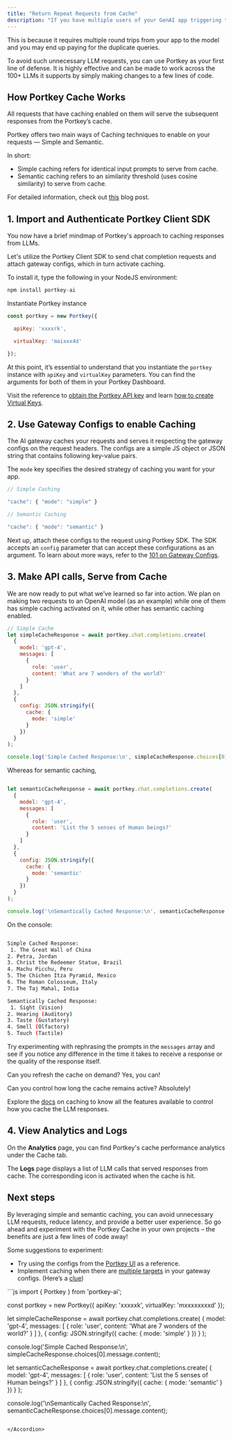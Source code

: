 ```yaml
---
title: "Return Repeat Requests from Cache"
description: "If you have multiple users of your GenAI app triggering the same or similar queries to your models, fetching LLM response from the models can be slow and expensive."
---
```


This is because it requires multiple round trips from your app to the model and you may end up paying for the duplicate queries.

To avoid such unnecessary LLM requests, you can use Portkey as your first line of defense. It is highly effective and can be made to work across the 100+ LLMs it supports by simply making changes to a few lines of code.

## How Portkey Cache Works

All requests that have caching enabled on them will serve the subsequent responses from the Portkey’s cache.

Portkey offers two main ways of Caching techniques to enable on your requests — Simple and Semantic.

In short:

* Simple caching refers for identical input prompts to serve from cache.
* Semantic caching refers to an similarity threshold (uses cosine similarity) to serve from cache.

For detailed information, check out [this](https://portkey.ai/blog/reducing-llm-costs-and-latency-semantic-cache/) blog post.

## 1\. Import and Authenticate Portkey Client SDK

You now have a brief mindmap of Portkey's approach to caching responses from LLMs.

Let's utilize the Portkey Client SDK to send chat completion requests and attach gateway configs, which in turn activate caching.

To install it, type the following in your NodeJS environment:



```js
npm install portkey-ai
```

Instantiate Portkey instance



```js
const portkey = new Portkey({

  apiKey: 'xxxxrk',

  virtualKey: 'maixxx4d'

});
```

At this point, it’s essential to understand that you instantiate the `portkey` instance with `apiKey` and `virtualKey` parameters. You can find the arguments for both of them in your Portkey Dashboard.

Visit the reference to [obtain the Portkey API key](https://portkey.ai/docs/api-reference/authentication) and learn [how to create Virtual Keys](https://portkey.ai/docs/product/ai-gateway-streamline-llm-integrations/virtual-keys#creating-virtual-keys).

## 2\. Use Gateway Configs to enable Caching

The AI gateway caches your requests and serves it respecting the gateway configs on the request headers. The configs are a simple JS object or JSON string that contains following key-value pairs.

The `mode` key specifies the desired strategy of caching you want for your app.



```js
// Simple Caching

"cache": { "mode": "simple" }

// Semantic Caching

"cache": { "mode": "semantic" }

```

Next up, attach these configs to the request using Portkey SDK. The SDK accepts an `config` parameter that can accept these configurations as an argument. To learn about more ways, refer to the [101 on Gateway Configs](https://github.com/Portkey-AI/portkey-cookbook/blob/main/ai-gateway/101-portkey-gateway-configs.md#a-reference-gateway-configs-from-the-ui).

## 3\. Make API calls, Serve from Cache

We are now ready to put what we’ve learned so far into action. We plan on making two requests to an OpenAI model (as an example) while one of them has simple caching activated on it, while other has semantic caching enabled.



```js
// Simple Cache
let simpleCacheResponse = await portkey.chat.completions.create(
  {
    model: 'gpt-4',
    messages: [
      {
        role: 'user',
        content: 'What are 7 wonders of the world?'
      }
    ]
  },
  {
    config: JSON.stringify({
      cache: {
        mode: 'simple'
      }
    })
  }
);

console.log('Simple Cached Response:\n', simpleCacheResponse.choices[0].message.content);
```

Whereas for semantic caching,



```js

let semanticCacheResponse = await portkey.chat.completions.create(
  {
    model: 'gpt-4',
    messages: [
      {
        role: 'user',
        content: 'List the 5 senses of Human beings?'
      }
    ]
  },
  {
    config: JSON.stringify({
      cache: {
        mode: 'semantic'
      }
    })
  }
);

console.log('\nSemantically Cached Response:\n', semanticCacheResponse.choices[0].message.content);
```

On the console:

```Bash

Simple Cached Response:
 1. The Great Wall of China
2. Petra, Jordan
3. Christ the Redeemer Statue, Brazil
4. Machu Picchu, Peru
5. The Chichen Itza Pyramid, Mexico
6. The Roman Colosseum, Italy
7. The Taj Mahal, India

Semantically Cached Response:
 1. Sight (Vision)
2. Hearing (Auditory)
3. Taste (Gustatory)
4. Smell (Olfactory)
5. Touch (Tactile)
```

Try experimenting with rephrasing the prompts in the `messages` array and see if you notice any difference in the time it takes to receive a response or the quality of the response itself.

Can you refresh the cache on demand? Yes, you can!

Can you control how long the cache remains active? Absolutely!

Explore the [docs](https://portkey.ai/docs/product/ai-gateway-streamline-llm-integrations/cache-simple-and-semantic) on caching to know all the features available to control how you cache the LLM responses.

## 4\. View Analytics and Logs

On the **Analytics** page, you can find Portkey's cache performance analytics under the Cache tab.



The **Logs** page displays a list of LLM calls that served responses from cache. The corresponding icon is activated when the cache is hit.

## Next steps

By leveraging simple and semantic caching, you can avoid unnecessary LLM requests, reduce latency, and provide a better user experience. So go ahead and experiment with the Portkey Cache in your own projects – the benefits are just a few lines of code away!

Some suggestions to experiment:

* Try using the configs from the [Portkey UI](https://github.com/Portkey-AI/portkey-cookbook/blob/main/ai-gateway/101-portkey-gateway-configs.md#a-reference-gateway-configs-from-the-ui) as a reference.
* Implement caching when there are [multiple targets](https://github.com/Portkey-AI/portkey-cookbook/blob/main/ai-gateway/how-to-setup-fallback-from-openai-to-azure-openai.md#2-creating-fallback-configs) in your gateway configs. (Here’s a [clue](https://portkey.ai/docs/product/ai-gateway-streamline-llm-integrations/cache-simple-and-semantic#how-cache-works-with-configs))


<Accordion title="See the full code">
```js
import { Portkey } from 'portkey-ai';

const portkey = new Portkey({
  apiKey: 'xxxxxk',
  virtualKey: 'mxxxxxxxxd'
});

let simpleCacheResponse = await portkey.chat.completions.create(
  {
    model: 'gpt-4',
    messages: [
      {
        role: 'user',
        content: 'What are 7 wonders of the world?'
      }
    ]
  },
  {
    config: JSON.stringify({
      cache: {
        mode: 'simple'
      }
    })
  }
);

console.log('Simple Cached Response:\n', simpleCacheResponse.choices[0].message.content);

let semanticCacheResponse = await portkey.chat.completions.create(
  {
    model: 'gpt-4',
    messages: [
      {
        role: 'user',
        content: 'List the 5 senses of Human beings?'
      }
    ]
  },
  {
    config: JSON.stringify({
      cache: {
        mode: 'semantic'
      }
    })
  }
);

console.log('\nSemantically Cached Response:\n', semanticCacheResponse.choices[0].message.content);
```

</Accordion>

